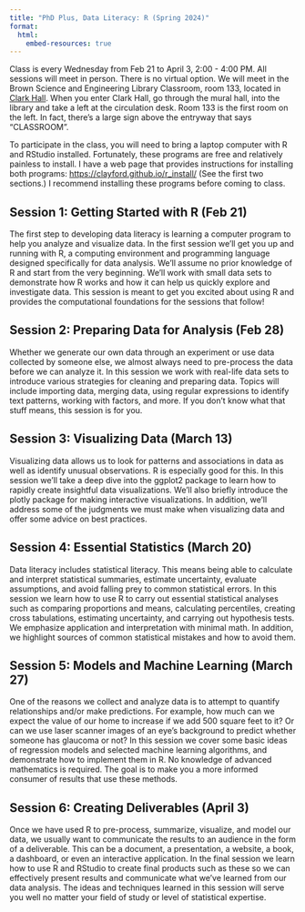 ```yaml
---
title: "PhD Plus, Data Literacy: R (Spring 2024)"
format: 
  html:
    embed-resources: true
---
```


Class is every Wednesday from Feb 21 to April 3, 2:00 - 4:00 PM. All sessions will meet in person. There is no virtual option. We will meet in the Brown Science and Engineering Library Classroom, room 133, located in [Clark Hall](https://www.google.com/maps/d/embed?mid=16NAmuLNOnakjOQTRs6uem2oTW08&hl=en&ll=38.03311000000001%2C-78.507831&z=17). When you enter Clark Hall, go through the mural hall, into the library and take a left at the circulation desk. Room 133 is the first room on the left. In fact, there’s a large sign above the entryway that says “CLASSROOM”.

To participate in the class, you will need to bring a laptop computer with R and RStudio installed. Fortunately, these programs are free and relatively painless to install. I have a web page that provides instructions for installing both programs: <https://clayford.github.io/r_install/>  (See the first two sections.) I recommend installing these programs before coming to class.

## Session 1: Getting Started with R (Feb 21)

The first step to developing data literacy is learning a computer program to help you analyze and visualize data. In the first session we’ll get you up and running with R, a computing environment and programming language designed specifically for data analysis. We’ll assume no prior knowledge of R and start from the very beginning. We’ll work with small data sets to demonstrate how R works and how it can help us quickly explore and investigate data. This session is meant to get you excited about using R and provides the computational foundations for the sessions that follow!

## Session 2: Preparing Data for Analysis (Feb 28)

Whether we generate our own data through an experiment or use data collected by someone else, we almost always need to pre-process the data before we can analyze it. In this session we work with real-life data sets to introduce various strategies for cleaning and preparing data. Topics will include importing data, merging data, using regular expressions to identify text patterns, working with factors, and more. If you don’t know what that stuff means, this session is for you. 

## Session 3: Visualizing Data (March 13)

Visualizing data allows us to look for patterns and associations in data as well as identify unusual observations. R is especially good for this. In this session we’ll take a deep dive into the ggplot2 package to learn how to rapidly create insightful data visualizations. We’ll also briefly introduce the plotly package for making interactive visualizations. In addition, we’ll address some of the judgments we must make when visualizing data and offer some advice on best practices.

## Session 4: Essential Statistics (March 20)

Data literacy includes statistical literacy. This means being able to calculate and interpret statistical summaries, estimate uncertainty, evaluate assumptions, and avoid falling prey to common statistical errors. In this session we learn how to use R to carry out essential statistical analyses such as comparing proportions and means, calculating percentiles, creating cross tabulations, estimating uncertainty, and carrying out hypothesis tests. We emphasize application and interpretation with minimal math. In addition, we highlight sources of common statistical mistakes and how to avoid them.

## Session 5: Models and Machine Learning (March 27)

One of the reasons we collect and analyze data is to attempt to quantify relationships and/or make predictions. For example, how much can we expect the value of our home to increase if we add 500 square feet to it? Or can we use laser scanner images of an eye’s background to predict whether someone has glaucoma or not? In this session we cover some basic ideas of regression models and selected machine learning algorithms, and demonstrate how to implement them in R. No knowledge of advanced mathematics is required. The goal is to make you a more informed consumer of results that use these methods.

## Session 6: Creating Deliverables (April 3)

Once we have used R to pre-process, summarize, visualize, and model our data, we usually want to communicate the results to an audience in the form of a deliverable. This can be a document, a presentation, a website, a book, a dashboard, or even an interactive application. In the final session we learn how to use R and RStudio to create final products such as these so we can effectively present results and communicate what we’ve learned from our data analysis. The ideas and techniques learned in this session will serve you well no matter your field of study or level of statistical expertise.

